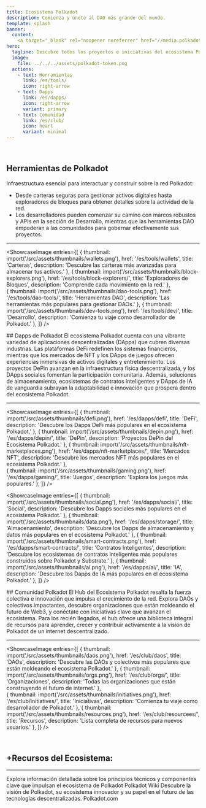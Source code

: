 ```yaml
---
title: Ecosistema Polkadot
description: Comienza y únete al DAO más grande del mundo.
template: splash
banner:
  content: 
    <a target="_blank" rel="noopener noreferrer" href="//media.polkadotecosystem.com/events/sub0/ ">Destacados de Sub0 Reset</a>
hero:
  tagline: Descubre todos los proyectos e iniciativas del ecosistema Polkadot de una manera organizada e intuitiva.
  image:
    file: ../../../assets/polkadot-token.png
  actions:
    - text: Herramientas
      link: /es/tools/
      icon: right-arrow
    - text: Dapps
      link: /es/dapps/
      icon: right-arrow
      variant: primary
    - text: Comunidad
      link: /es/club/
      icon: heart
      variant: minimal
---
```



<Hero2 />
<Stats />
&nbsp;
&nbsp;

<a id="explore"></a>
<Tabs>
  <TabItem label="Herramientas">
  
## Herramientas de Polkadot
Infraestructura esencial para interactuar y construir sobre la red Polkadot: 
- Desde carteras seguras para gestionar activos digitales hasta exploradores de bloques para obtener detalles sobre la actividad de la red. 
- Los desarrolladores pueden comenzar su camino con marcos robustos y APIs en la sección de Desarrollo, mientras que las herramientas DAO empoderan a las comunidades para gobernar efectivamente sus proyectos.   

----------------
<ShowcaseImage
  entries={[
        {
      thumbnail: import('/src/assets/thumbnails/wallets.png'),
      href: '/es/tools/wallets',
      title: 'Carteras',
      description: 'Descubre las carteras más avanzadas para almacenar tus activos.'
    },
                     {
      thumbnail: import('/src/assets/thumbnails/block-explorers.png'),
      href: '/es/tools/block-explorers/',
      title: 'Exploradores de Bloques',
      description: 'Comprende cada movimiento en la red.'
      },  
          {
      thumbnail: import('/src/assets/thumbnails/dao-tools.png'),
      href: '/es/tools/dao-tools/',
      title: 'Herramientas DAO',
      description: 'Las herramientas más populares para gestionar DAOs.'
      },
    {
      thumbnail: import('/src/assets/thumbnails/dev-tools.png'),
      href: '/es/tools/dev/',
      title: 'Desarrollo',
      description: 'Comienza tu viaje como desarrollador de Polkadot.'
      },
  ]}
/>  
  </TabItem>

  <TabItem label="Dapps">
  ## Dapps de Polkadot
El ecosistema Polkadot cuenta con una vibrante variedad de aplicaciones descentralizadas (DApps) que cubren diversas industrias. Las plataformas DeFi redefinen los sistemas financieros, mientras que los mercados de NFT y los DApps de juegos ofrecen experiencias inmersivas de activos digitales y entretenimiento. Los proyectos DePin avanzan en la infraestructura física descentralizada, y los DApps sociales fomentan la participación comunitaria. Además, soluciones de almacenamiento, ecosistemas de contratos inteligentes y DApps de IA de vanguardia subrayan la adaptabilidad e innovación que prospera dentro del ecosistema Polkadot.

----------------
<ShowcaseImage
  entries={[
        {
      thumbnail: import('/src/assets/thumbnails/defi.png'),
      href: '/es/dapps/defi',
      title: 'DeFi',
      description: 'Descubre los Dapps DeFi más populares en el ecosistema Polkadot.'
    },
        {
      thumbnail: import('/src/assets/thumbnails/depin.png'),
      href: '/es/dapps/depin/',
      title: 'DePin',
      description: 'Proyectos DePin del Ecosistema Polkadot.'
      },
                     {
      thumbnail: import('/src/assets/thumbnails/nft-marketplaces.png'),
      href: '/es/dapps/nft-marketplaces/',
      title: 'Mercados NFT',
      description: 'Descubre los mercados NFT más populares en el ecosistema Polkadot.'
      },  
    {
      thumbnail: import('/src/assets/thumbnails/gaming.png'),
      href: '/es/dapps/gaming/',
      title: 'Juegos',
      description: 'Explora los juegos más populares.'
      },
  ]}
/>
&nbsp;

<ShowcaseImage
entries={[
 {
      thumbnail: import('/src/assets/thumbnails/social.png'),
      href: '/es/dapps/social/',
      title: 'Social',
      description: 'Descubre los Dapps sociales más populares en el ecosistema Polkadot.'
      }, 
    {
      thumbnail: import('/src/assets/thumbnails/data.png'),
      href: '/es/dapps/storage/',
      title: 'Almacenamiento',
      description: 'Descubre los Dapps de almacenamiento y datos más populares en el ecosistema Polkadot.'
      },
    {
      thumbnail: import('/src/assets/thumbnails/smart-contracts.png'),
      href: '/es/dapps/smart-contracts/',
      title: 'Contratos Inteligentes',
      description: 'Descubre los ecosistemas de contratos inteligentes más populares construidos sobre Polkadot y Substrate.'
      },
    {
      thumbnail: import('/src/assets/thumbnails/ai.png'),
      href: '/es/dapps/ai/',
      title: 'IA',
      description: 'Descubre los Dapps de IA más populares en el ecosistema Polkadot.'
      },
]}
/>
  </TabItem>

  <TabItem label="Comunidad">
  ## Comunidad Polkadot
El Hub del Ecosistema Polkadot resalta la fuerza colectiva e innovación que impulsa el crecimiento de la red. Explora DAOs y colectivos impactantes, descubre organizaciones que están moldeando el futuro de Web3, y conéctate con iniciativas clave que avanzan el ecosistema. Para los recién llegados, el hub ofrece una biblioteca integral de recursos para aprender, crecer y contribuir activamente a la visión de Polkadot de un internet descentralizado.

----------------
<ShowcaseImage
  entries={[
        {
      thumbnail: import('/src/assets/thumbnails/daos.png'),
      href: '/es/club/daos',
      title: 'DAOs',
      description: 'Descubre las DAOs y colectivos más populares que están moldeando el ecosistema Polkadot.'
    },
                     {
      thumbnail: import('/src/assets/thumbnails/orgs.png'),
      href: '/es/club/orgs/',
      title: 'Organizaciones',
      description: 'Todas las organizaciones que están construyendo el futuro de internet.'
      },  
    {
      thumbnail: import('/src/assets/thumbnails/initiatives.png'),
      href: '/es/club/initiatives/',
      title: 'Iniciativas',
      description: 'Comienza tu viaje como desarrollador de Polkadot.'
      },
          {
      thumbnail: import('/src/assets/thumbnails/resources.png'),
      href: '/es/club/resourcees/',
      title: 'Recursos',
      description: 'Lista completa de recursos para nuevos usuarios.'
      },
  ]}
/>
  </TabItem>
</Tabs>

&nbsp;

<a id="listproject"></a>
<CallCTA />


## +Recursos del Ecosistema:
-------------
<CardGrid>
  <Card title="Polkadot Wiki" icon="open-book">
    Explora información detallada sobre los principios técnicos y componentes clave que impulsan el ecosistema de Polkadot
    <LinkButton href="https://wiki.polkadot.network" variant="secondary" icon="external" iconPlacement="start">Polkadot Wiki</LinkButton>
  </Card>

  <Card title="Sitio web de Polkadot" icon="information">
    Descubre la visión de Polkadot, su ecosistema innovador y su papel en el futuro de las tecnologías descentralizadas.    
    <LinkButton href="https://polkadot.com/" variant="secondary" icon="external" iconPlacement="start">Polkadot.com</LinkButton>
  </Card>
</ CardGrid>
